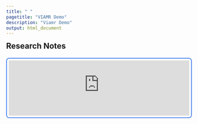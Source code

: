 ```yaml
---
title: " "
pagetitle: "VIAMR Demo"
description: "Viamr Demo"
output: html_document
---
```


<link rel="stylesheet" href="styles.css" type="text/css">
<link rel="stylesheet" href="academicicons/css/academicons.min.css"/>



<style type="text/css">
.main-container {
  max-width: 1800px !important;
  margin-left: auto !important;
  margin-right: auto !important;

}

html, body{
    height:100%;    
} 

p, h2{
  max-width: 1800px !important;
  align: center !important;
  margin-left: auto !important;
  margin-right: auto !important;
  display: flex;
  flex: 1;
  height; 100%;
  margin: 0 auto;
}



iframe {
  max-width: 1800px !important;
  align: center !important;
  margin-left: auto !important;
  margin-right: auto !important;
  flex: 1;
  align-items: stretch;
  margin: 0 auto;
}


</style>


## Research Notes

 <iframe src="https://viamrwebapp-35576668736.us-central1.run.app/" width="100%" height="100%" frameborder="0" allowtransparency="true" allow="encrypted-media" style="border: 2px solid #4582ec;
                                                border-radius: 4px; 
                                                padding: 5px; 
                                                margin-top: 20px;
                                                border-radius: 8px" align="center"></iframe>